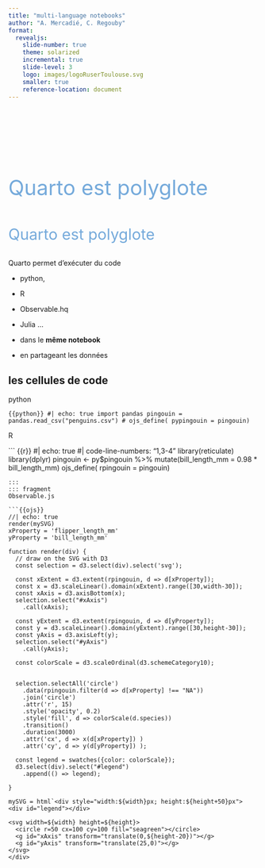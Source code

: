 ```yaml
---
title: "multi-language notebooks"
author: "A. Mercadié, C. Regouby"
format: 
  revealjs:
    slide-number: true
    theme: solarized
    incremental: true
    slide-level: 3
    logo: images/logoRuserToulouse.svg
    smaller: true
    reference-location: document
---
```


##  {#polyglot-1 .centered data-menu-title="Polyglot 1" background-color="#0F1620" auto-animate="true"}

::: {style="margin-top: 150px; font-size: 3em; color: #75AADB;"}
Quarto est polyglote
:::

##  {#polyglot-2 .centered data-menu-title="Polyglot 2" background-color="#0F1620" auto-animate="true"}

::: {style="margin-top: 50px; font-size: 2.2em; color: #75AADB"}
Quarto est polyglote
:::

Quarto permet d'exécuter du code 

 - python, 
 - R
 - Observable.hq
 - Julia ...

 - dans le **même notebook**
 - en partageant les données


## les cellules de code

::: fragment
python

``` {{python}}
#| echo: true
import pandas
pingouin = pandas.read_csv("penguins.csv")
# ojs_define( pypingouin = pingouin)
```
:::

::: fragment
R

``` {{r}}
#| echo: true
#| code-line-numbers: "1,3-4"
library(reticulate)
library(dplyr)
pingouin <- py$pingouin %>% mutate(bill_length_mm = 0.98 * bill_length_mm)
ojs_define( rpingouin = pingouin)

```
:::
::: fragment
Observable.js

```{{ojs}}
//| echo: true
render(mySVG)
xProperty = 'flipper_length_mm'
yProperty = 'bill_length_mm'

function render(div) {
  // draw on the SVG with D3
  const selection = d3.select(div).select('svg');
  
  const xExtent = d3.extent(rpingouin, d => d[xProperty]);
  const x = d3.scaleLinear().domain(xExtent).range([30,width-30]);
  const xAxis = d3.axisBottom(x);
  selection.select("#xAxis")
    .call(xAxis);
  
  const yExtent = d3.extent(rpingouin, d => d[yProperty]);
  const y = d3.scaleLinear().domain(yExtent).range([30,height-30]);
  const yAxis = d3.axisLeft(y);
  selection.select("#yAxis")
    .call(yAxis);
  
  const colorScale = d3.scaleOrdinal(d3.schemeCategory10);

  
  selection.selectAll('circle')
    .data(rpingouin.filter(d => d[xProperty] !== "NA"))
    .join('circle')
    .attr('r', 15)
    .style('opacity', 0.2)
    .style('fill', d => colorScale(d.species))
    .transition()
    .duration(3000)
    .attr('cx', d => x(d[xProperty]) )
    .attr('cy', d => y(d[yProperty]) );

  const legend = swatches({color: colorScale});
  d3.select(div).select("#legend")
    .append(() => legend);
  
}

mySVG = html`<div style="width:${width}px; height:${height+50}px">
<div id="legend"></div>

<svg width=${width} height=${height}>
  <circle r=50 cx=100 cy=100 fill="seagreen"></circle>
  <g id="xAxis" transform="translate(0,${height-20})"></g>
  <g id="yAxis" transform="translate(25,0)"></g>
</svg>
</div>

```
:::


